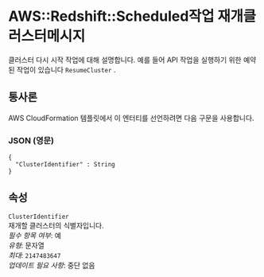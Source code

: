 # AWS::Redshift::Scheduled작업 재개클러스터메시지

클러스터 다시 시작 작업에 대해 설명합니다. 예를 들어 API 작업을 실행하기 위한 예약된 작업이 있습니다 `ResumeCluster` .

## 통사론

AWS CloudFormation 템플릿에서 이 엔터티를 선언하려면 다음 구문을 사용합니다.

### JSON (영문)

```
{
  "ClusterIdentifier" : String
}
```

## 속성

`ClusterIdentifier`  
재개할 클러스터의 식별자입니다.  
_필수 항목 여부_: 예  
_유형_: 문자열  
_최대_: `2147483647`  
_업데이트 필요 사항_: 중단 없음
